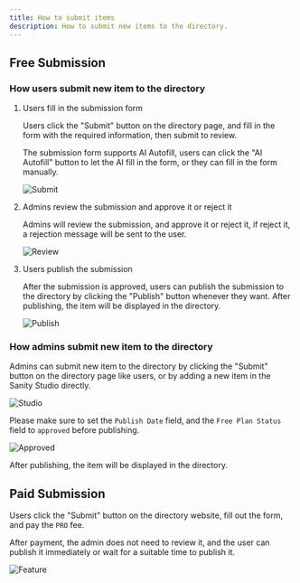 ```yaml
---
title: How to submit items
description: How to submit new items to the directory.
---
```



## Free Submission

### How users submit new item to the directory

<Steps>

1. Users fill in the submission form

    Users click the "Submit" button on the directory page, and fill in the form with the required information, then submit to review.

    <Aside type="tip">
        The submission form supports AI Autofill, users can click the "AI Autofill" button to let the AI fill in the form, or they can fill in the form manually.
    </Aside>

    ![Submit](../../../assets/images/guide-submission-user.png)

2. Admins review the submission and approve it or reject it

    Admins will review the submission, and approve it or reject it, if reject it, a rejection message will be sent to the user.

    ![Review](../../../assets/images/guide-submission-review.png)

3. Users publish the submission

    After the submission is approved, users can publish the submission to the directory by clicking the "Publish" button whenever they want. After publishing, the item will be displayed in the directory.

    ![Publish](../../../assets/images/guide-submission-publish.png)

</Steps>

### How admins submit new item to the directory

Admins can submit new item to the directory by clicking the "Submit" button on the directory page like users, or by adding a new item in the Sanity Studio directly.

![Studio](../../../assets/images/guide-submission-admin.png)

Please make sure to set the `Publish Date` field, and the `Free Plan Status` field to `approved` before publishing.

![Approved](../../../assets/images/guide-submission-approved.png)

After publishing, the item will be displayed in the directory.


## Paid Submission

Users click the "Submit" button on the directory website, fill out the form, and pay the `PRO` fee.

After payment, the admin does not need to review it, and the user can publish it immediately or wait for a suitable time to publish it.

![Feature](../../../assets/images/guide-payment-feature.png)
